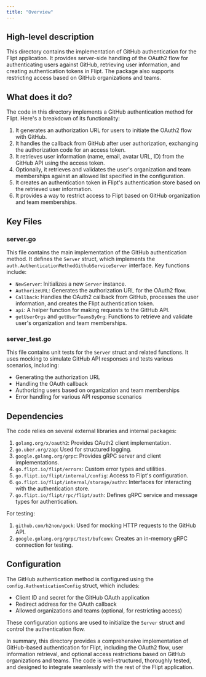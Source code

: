 ```yaml
---
title: "Overview"
---
```


## High-level description
This directory contains the implementation of GitHub authentication for the Flipt application. It provides server-side handling of the OAuth2 flow for authenticating users against GitHub, retrieving user information, and creating authentication tokens in Flipt. The package also supports restricting access based on GitHub organizations and teams.

## What does it do?
The code in this directory implements a GitHub authentication method for Flipt. Here's a breakdown of its functionality:

1. It generates an authorization URL for users to initiate the OAuth2 flow with GitHub.
2. It handles the callback from GitHub after user authorization, exchanging the authorization code for an access token.
3. It retrieves user information (name, email, avatar URL, ID) from the GitHub API using the access token.
4. Optionally, it retrieves and validates the user's organization and team memberships against an allowed list specified in the configuration.
5. It creates an authentication token in Flipt's authentication store based on the retrieved user information.
6. It provides a way to restrict access to Flipt based on GitHub organization and team memberships.

## Key Files

### server.go
This file contains the main implementation of the GitHub authentication method. It defines the `Server` struct, which implements the `auth.AuthenticationMethodGithubServiceServer` interface. Key functions include:

- `NewServer`: Initializes a new `Server` instance.
- `AuthorizeURL`: Generates the authorization URL for the OAuth2 flow.
- `Callback`: Handles the OAuth2 callback from GitHub, processes the user information, and creates the Flipt authentication token.
- `api`: A helper function for making requests to the GitHub API.
- `getUserOrgs` and `getUserTeamsByOrg`: Functions to retrieve and validate user's organization and team memberships.

### server_test.go
This file contains unit tests for the `Server` struct and related functions. It uses mocking to simulate GitHub API responses and tests various scenarios, including:

- Generating the authorization URL
- Handling the OAuth callback
- Authorizing users based on organization and team memberships
- Error handling for various API response scenarios

## Dependencies
The code relies on several external libraries and internal packages:

1. `golang.org/x/oauth2`: Provides OAuth2 client implementation.
2. `go.uber.org/zap`: Used for structured logging.
3. `google.golang.org/grpc`: Provides gRPC server and client implementations.
4. `go.flipt.io/flipt/errors`: Custom error types and utilities.
5. `go.flipt.io/flipt/internal/config`: Access to Flipt's configuration.
6. `go.flipt.io/flipt/internal/storage/authn`: Interfaces for interacting with the authentication store.
7. `go.flipt.io/flipt/rpc/flipt/auth`: Defines gRPC service and message types for authentication.

For testing:
1. `github.com/h2non/gock`: Used for mocking HTTP requests to the GitHub API.
2. `google.golang.org/grpc/test/bufconn`: Creates an in-memory gRPC connection for testing.

## Configuration
The GitHub authentication method is configured using the `config.AuthenticationConfig` struct, which includes:

- Client ID and secret for the GitHub OAuth application
- Redirect address for the OAuth callback
- Allowed organizations and teams (optional, for restricting access)

These configuration options are used to initialize the `Server` struct and control the authentication flow.

In summary, this directory provides a comprehensive implementation of GitHub-based authentication for Flipt, including the OAuth2 flow, user information retrieval, and optional access restrictions based on GitHub organizations and teams. The code is well-structured, thoroughly tested, and designed to integrate seamlessly with the rest of the Flipt application.